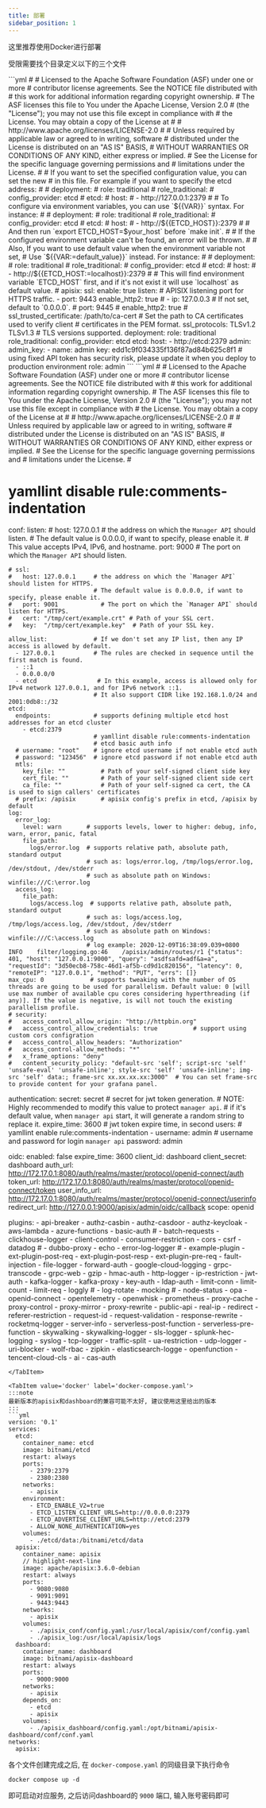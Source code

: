 ```yaml
---
title: 部署
sidebar_position: 1
---
```


这里推荐使用Docker进行部署

受限需要找个目录定义以下的三个文件


<Tabs>
  <TabItem value='config' label='apisix_conf/config.yaml'>
  ```yml
  #
  # Licensed to the Apache Software Foundation (ASF) under one or more
  # contributor license agreements.  See the NOTICE file distributed with
  # this work for additional information regarding copyright ownership.
  # The ASF licenses this file to You under the Apache License, Version 2.0
  # (the "License"); you may not use this file except in compliance with
  # the License.  You may obtain a copy of the License at
  #
  #     http://www.apache.org/licenses/LICENSE-2.0
  #
  # Unless required by applicable law or agreed to in writing, software
  # distributed under the License is distributed on an "AS IS" BASIS,
  # WITHOUT WARRANTIES OR CONDITIONS OF ANY KIND, either express or implied.
  # See the License for the specific language governing permissions and
  # limitations under the License.
  #
  # If you want to set the specified configuration value, you can set the new
  # in this file. For example if you want to specify the etcd address:
  #
  # deployment:
  #   role: traditional
  #   role_traditional:
  #     config_provider: etcd
  #   etcd:
  #     host:
  #       - http://127.0.0.1:2379
  #
  # To configure via environment variables, you can use `${{VAR}}` syntax. For instance:
  #
  # deployment:
  #   role: traditional
  #   role_traditional:
  #     config_provider: etcd
  #   etcd:
  #     host:
  #       - http://${{ETCD_HOST}}:2379
  #
  # And then run `export ETCD_HOST=$your_host` before `make init`.
  #
  # If the configured environment variable can't be found, an error will be thrown.
  #
  # Also, If you want to use default value when the environment variable not set,
  # Use `${{VAR:=default_value}}` instead. For instance:
  #
  # deployment:
  #   role: traditional
  #   role_traditional:
  #     config_provider: etcd
  #   etcd:
  #     host:
  #       - http://${{ETCD_HOST:=localhost}}:2379
  #
  # This will find environment variable `ETCD_HOST` first, and if it's not exist it will use `localhost` as default value.
  #
  apisix:
    ssl:
      enable: true
      listen:                                       # APISIX listening port for HTTPS traffic.
        - port: 9443
          enable_http2: true
        # - ip: 127.0.0.3                           # If not set, default to `0.0.0.0`.
        #   port: 9445
        #   enable_http2: true
      # ssl_trusted_certificate: /path/to/ca-cert   # Set the path to CA certificates used to verify client
                                                    # certificates in the PEM format.
      ssl_protocols: TLSv1.2 TLSv1.3                # TLS versions supported.
  deployment:
    role: traditional
    role_traditional:
      config_provider: etcd
    etcd:
      host:
        - http://etcd:2379
    admin:
      admin_key:
        - name: admin
          key: edd1c9f034335f136f87ad84b625c8f1  # using fixed API token has security risk, please update it when you deploy to production environment
          role: admin
  ```
  </TabItem>

  <TabItem value='dashboard' label='apisix_dashboard/config.yaml'>
  ```yml
  #
  # Licensed to the Apache Software Foundation (ASF) under one or more
  # contributor license agreements.  See the NOTICE file distributed with
  # this work for additional information regarding copyright ownership.
  # The ASF licenses this file to You under the Apache License, Version 2.0
  # (the "License"); you may not use this file except in compliance with
  # the License.  You may obtain a copy of the License at
  #
  #     http://www.apache.org/licenses/LICENSE-2.0
  #
  # Unless required by applicable law or agreed to in writing, software
  # distributed under the License is distributed on an "AS IS" BASIS,
  # WITHOUT WARRANTIES OR CONDITIONS OF ANY KIND, either express or implied.
  # See the License for the specific language governing permissions and
  # limitations under the License.
  #

  # yamllint disable rule:comments-indentation
  conf:
    listen:
      # host: 127.0.0.1     # the address on which the `Manager API` should listen.
                            # The default value is 0.0.0.0, if want to specify, please enable it.
                            # This value accepts IPv4, IPv6, and hostname.
      port: 9000            # The port on which the `Manager API` should listen.

    # ssl:
    #   host: 127.0.0.1     # the address on which the `Manager API` should listen for HTTPS.
                            # The default value is 0.0.0.0, if want to specify, please enable it.
    #   port: 9001            # The port on which the `Manager API` should listen for HTTPS.
    #   cert: "/tmp/cert/example.crt" # Path of your SSL cert.
    #   key:  "/tmp/cert/example.key"  # Path of your SSL key.

    allow_list:             # If we don't set any IP list, then any IP access is allowed by default.
      - 127.0.0.1           # The rules are checked in sequence until the first match is found.
      - ::1
      - 0.0.0.0/0
      - etcd                 # In this example, access is allowed only for IPv4 network 127.0.0.1, and for IPv6 network ::1.
                            # It also support CIDR like 192.168.1.0/24 and 2001:0db8::/32
    etcd:
      endpoints:            # supports defining multiple etcd host addresses for an etcd cluster
        - etcd:2379
                            # yamllint disable rule:comments-indentation
                            # etcd basic auth info
      # username: "root"    # ignore etcd username if not enable etcd auth
      # password: "123456"  # ignore etcd password if not enable etcd auth
      mtls:
        key_file: ""          # Path of your self-signed client side key
        cert_file: ""         # Path of your self-signed client side cert
        ca_file: ""           # Path of your self-signed ca cert, the CA is used to sign callers' certificates
      # prefix: /apisix       # apisix config's prefix in etcd, /apisix by default
    log:
      error_log:
        level: warn       # supports levels, lower to higher: debug, info, warn, error, panic, fatal
        file_path:
          logs/error.log  # supports relative path, absolute path, standard output
                          # such as: logs/error.log, /tmp/logs/error.log, /dev/stdout, /dev/stderr
                          # such as absolute path on Windows: winfile:///C:\error.log
      access_log:
        file_path:
          logs/access.log  # supports relative path, absolute path, standard output
                          # such as: logs/access.log, /tmp/logs/access.log, /dev/stdout, /dev/stderr
                          # such as absolute path on Windows: winfile:///C:\access.log
                          # log example: 2020-12-09T16:38:09.039+0800	INFO	filter/logging.go:46	/apisix/admin/routes/r1	{"status": 401, "host": "127.0.0.1:9000", "query": "asdfsafd=adf&a=a", "requestId": "3d50ecb8-758c-46d1-af5b-cd9d1c820156", "latency": 0, "remoteIP": "127.0.0.1", "method": "PUT", "errs": []}
    max_cpu: 0             # supports tweaking with the number of OS threads are going to be used for parallelism. Default value: 0 [will use max number of available cpu cores considering hyperthreading (if any)]. If the value is negative, is will not touch the existing parallelism profile.
    # security:
    #   access_control_allow_origin: "http://httpbin.org"
    #   access_control_allow_credentials: true          # support using custom cors configration
    #   access_control_allow_headers: "Authorization"
    #   access_control-allow_methods: "*"
    #   x_frame_options: "deny"
    #   content_security_policy: "default-src 'self'; script-src 'self' 'unsafe-eval' 'unsafe-inline'; style-src 'self' 'unsafe-inline'; img-src 'self' data:; frame-src xx.xx.xx.xx:3000"  # You can set frame-src to provide content for your grafana panel.

  authentication:
    secret:
      secret              # secret for jwt token generation.
                          # NOTE: Highly recommended to modify this value to protect `manager api`.
                          # if it's default value, when `manager api` start, it will generate a random string to replace it.
    expire_time: 3600     # jwt token expire time, in second
    users:                # yamllint enable rule:comments-indentation
      - username: admin   # username and password for login `manager api`
        password: admin

  oidc:
    enabled: false
    expire_time: 3600
    client_id: dashboard
    client_secret: dashboard
    auth_url: http://172.17.0.1:8080/auth/realms/master/protocol/openid-connect/auth
    token_url: http://172.17.0.1:8080/auth/realms/master/protocol/openid-connect/token
    user_info_url: http://172.17.0.1:8080/auth/realms/master/protocol/openid-connect/userinfo
    redirect_url: http://127.0.0.1:9000/apisix/admin/oidc/callback
    scope: openid

  plugins:
    - api-breaker
    - authz-casbin
    - authz-casdoor
    - authz-keycloak
    - aws-lambda
    - azure-functions
    - basic-auth
    # - batch-requests
    - clickhouse-logger
    - client-control
    - consumer-restriction
    - cors
    - csrf
    - datadog
    # - dubbo-proxy
    - echo
    - error-log-logger
    # - example-plugin
    - ext-plugin-post-req
    - ext-plugin-post-resp
    - ext-plugin-pre-req
    - fault-injection
    - file-logger
    - forward-auth
    - google-cloud-logging
    - grpc-transcode
    - grpc-web
    - gzip
    - hmac-auth
    - http-logger
    - ip-restriction
    - jwt-auth
    - kafka-logger
    - kafka-proxy
    - key-auth
    - ldap-auth
    - limit-conn
    - limit-count
    - limit-req
    - loggly
    # - log-rotate
    - mocking
    # - node-status
    - opa
    - openid-connect
    - opentelemetry
    - openwhisk
    - prometheus
    - proxy-cache
    - proxy-control
    - proxy-mirror
    - proxy-rewrite
    - public-api
    - real-ip
    - redirect
    - referer-restriction
    - request-id
    - request-validation
    - response-rewrite
    - rocketmq-logger
    - server-info
    - serverless-post-function
    - serverless-pre-function
    - skywalking
    - skywalking-logger
    - sls-logger
    - splunk-hec-logging
    - syslog
    - tcp-logger
    - traffic-split
    - ua-restriction
    - udp-logger
    - uri-blocker
    - wolf-rbac
    - zipkin
    - elasticsearch-logge
    - openfunction
    - tencent-cloud-cls
    - ai
    - cas-auth
  ```
  </TabItem>

  <TabItem value='docker' label='docker-compose.yaml'>
  :::note
  最新版本的apisix和dashboard的兼容可能不太好, 建议使用这里给出的版本
  :::
  ```yml
  version: '0.1'
  services:
    etcd:
      container_name: etcd
      image: bitnami/etcd
      restart: always
      ports:
        - 2379:2379
        - 2380:2380
      networks:
        - apisix
      environment:
        - ETCD_ENABLE_V2=true
        - ETCD_LISTEN_CLIENT_URLS=http://0.0.0.0:2379
        - ETCD_ADVERTISE_CLIENT_URLS=http://etcd:2379
        - ALLOW_NONE_AUTHENTICATION=yes
      volumes:
        - ./etcd/data:/bitnami/etcd/data
    apisix:
      container_name: apisix
      // highlight-next-line
      image: apache/apisix:3.6.0-debian
      restart: always
      ports:
        - 9080:9080
        - 9091:9091
        - 9443:9443
      networks:
        - apisix
      volumes:
        - ./apisix_conf/config.yaml:/usr/local/apisix/conf/config.yaml
        - ./apisix_log:/usr/local/apisix/logs
    dashboard:
      container_name: dashboard
      image: bitnami/apisix-dashboard
      restart: always
      ports:
        - 9000:9000
      networks:
        - apisix
      depends_on:
        - etcd
        - apisix
      volumes:
        - ./apisix_dashboard/config.yaml:/opt/bitnami/apisix-dashboard/conf/conf.yaml
  networks:
    apisix:
  ```
  </TabItem>
</Tabs>


各个文件创建完成之后, 在 `docker-compose.yaml` 的同级目录下执行命令

```shell
docker compose up -d
```

即可启动对应服务, 之后访问dashboard的 `9000` 端口, 输入账号密码即可
